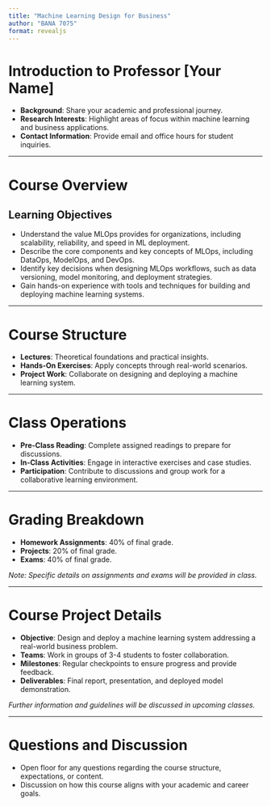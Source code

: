 ```yaml
---
title: "Machine Learning Design for Business"
author: "BANA 7075"
format: revealjs
---
```


# Introduction to Professor [Your Name]

- **Background**: Share your academic and professional journey.
- **Research Interests**: Highlight areas of focus within machine learning and business applications.
- **Contact Information**: Provide email and office hours for student inquiries.

---

# Course Overview

## Learning Objectives

- Understand the value MLOps provides for organizations, including scalability, reliability, and speed in ML deployment.
- Describe the core components and key concepts of MLOps, including DataOps, ModelOps, and DevOps.
- Identify key decisions when designing MLOps workflows, such as data versioning, model monitoring, and deployment strategies.
- Gain hands-on experience with tools and techniques for building and deploying machine learning systems.

---

# Course Structure

- **Lectures**: Theoretical foundations and practical insights.
- **Hands-On Exercises**: Apply concepts through real-world scenarios.
- **Project Work**: Collaborate on designing and deploying a machine learning system.

---

# Class Operations

- **Pre-Class Reading**: Complete assigned readings to prepare for discussions.
- **In-Class Activities**: Engage in interactive exercises and case studies.
- **Participation**: Contribute to discussions and group work for a collaborative learning environment.

---

# Grading Breakdown

- **Homework Assignments**: 40% of final grade.
- **Projects**: 20% of final grade.
- **Exams**: 40% of final grade.

*Note: Specific details on assignments and exams will be provided in class.*

---

# Course Project Details

- **Objective**: Design and deploy a machine learning system addressing a real-world business problem.
- **Teams**: Work in groups of 3-4 students to foster collaboration.
- **Milestones**: Regular checkpoints to ensure progress and provide feedback.
- **Deliverables**: Final report, presentation, and deployed model demonstration.

*Further information and guidelines will be discussed in upcoming classes.*

---

# Questions and Discussion

- Open floor for any questions regarding the course structure, expectations, or content.
- Discussion on how this course aligns with your academic and career goals.
